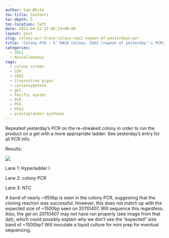 ```yaml
---
author: Sam White
toc-title: Contents
toc-depth: 5
toc-location: left
date: 2011-04-22 21:08:23+00:00
layout: post
slug: colony-pcr-5race-colony-cox2-repeat-of-yesterdays-pcr
title: 'Colony PCR - 5''RACE Colony: COX2 (repeat of yesterday''s PCR)'
categories:
  - 2011
  - Miscellaneous
tags:
  - colony screen
  - COX
  - COX2
  - Crassostrea gigas
  - cyclooxygenase
  - gel
  - Pacific oyster
  - PCR
  - PGS
  - PGS2
  - prostaglandin synthase
---
```


Repeated yesterday's PCR on the re-streaked colony in order to run the product on a gel with a more appropriate ladder. See yesterday's entry for all PCR info.

Results:

![](https://eagle.fish.washington.edu/Arabidopsis/20110425-01%20Gel.jpg)

Lane 1: Hyperladder I

Lane 2: colony PCR

Lane 3: NTC

A band of nearly ~950bp is seen in the colony PCR, suggesting that the cloning reaction was successful. However, this does not match up with the expected size of ~1500bp seen on 20110407. Will sequence this regardless. Also, the gel on 20110407 may not have run properly (see image from that dat), which could possibly explain why we don't see the "expected" size band of ~1500bp? Will inoculate a liquid culture for mini prep for eventual sequencing.
